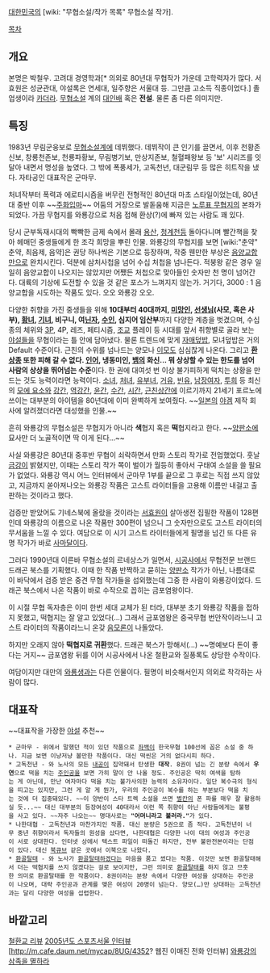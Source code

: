 [[대한민국]]의 [wiki: "무협소설/작가 목록" 무협소설 작가].

[[목차]]
== 개요 ==
본명은 박철우. 고려대 경영학과[* 의외로 80년대 무협작가 가운데 고학력자가 많다. 서효원은 성균관대, 야설록은 연세대, 일주향은 서울대 등. 그만큼 고소득 직종이었다.] 졸업생이라 [[카더라]]. [[무협소설]] 계의 [[대인배]] 혹은 '''전설'''. 물론 좀 다른 의미지만.

== 특징 ==
1983년 무림군웅보로 [[무협소설]]계에 데뷔했다. 데뷔작이 큰 인기를 끌면서, 이후 천황존신보, 창룡천존보, 천룡파황보, 무림병기보, 만상지존보, 철혈패왕보 등 '보' 시리즈를 잇달아 내면서 명성을 높였다. 그 밖에 폭풍세가, 고독천년, 대군림무 등 많은 히트작을 냈다. 자타공인 대표작은 군마무.

처녀작부터 폭력과 에로티시즘을 버무린 전형적인 80년대 마초 스타일이었는데, 80년대 중반 이후 ~~[[주화입마]]~~ 어둠의 거장으로 발돋움해 지금은 [[노루표 무협지]]의 본좌가 되었다. 가끔 무협지를 와룡강으로 처음 접해 환상(?)에 빠져 있는 사람도 꽤 있다.

당시 군부독재시대의 빡빡한 금제 속에서 몰래 [[용산]], [[청계천]]등 돌아다니며 빨간책을 찾아 헤매던 중생들에게 한 조각 희망을 뿌린 인물. 와룡강의 무협지를 보면 [wiki:"춘약" 춘약, 최음제, 음약]은 권당 하나씩은 기본으로 등장하며, 작중 웬만한 부상은 [[음양교합]]만으로 완치시킨다. 덕분에 삼처사첩을 넘어 수십 처첩을 넘나든다. 적붕왕 같은 경우 일일히 음양교합이 나오지는 않았지만 어쨌든 처첩으로 맞아들인 숫자만 천 명이 넘어간다. 대륙의 기상에 도전할 수 있을 것 같은 포스가 느껴지지 않는가. 거기다, 3000 : 1 음양교합을 시도하는 작품도 있다. 오오 와룡강 오오.

다양한 취향을 가진 중생들을 위해 '''10대부터 40대까지, [[미망인]], [[선생님]](사모, 혹은 사부), [[황녀]], [[기녀]], 비구니, 여[[닌자]], [[수인]], 심지어 임산부'''까지 다양한 계층을 벗겼으며, 수십 종의 체위와 [[3P]], 4P, 레즈, 페티시즘, [[조교]] 플레이 등 시대를 앞서 취향별로 골라 보는 [[야설]]들을 무협이라는 틀 안에 담아냈다. 물론 트렌드에 맞게 [[자매덮밥]], 모녀덮밥은 거의 Default 수준이다. 근친의 수위를 넘나드는 양모나 [[이모]]도 심심찮게 나온다. 그리고 '''[[환상종]] 또한 피해 갈 수 없다. [[인어]], 냉동미인, [[뱀]]의 화신... 뭐 상상할 수 있는 한도를 넘어 사람의 상상을 뛰어넘는 수준'''이다. 한 권에 대여섯 번 이상 불가피하게 떡치는 상황을 만드는 것도 능력이라면 능력이다. [[소녀]], [[처녀]], [[유부녀]], [[거유]], [[빈유]], [[남장여자]], [[투희]] 등 최신의 [[모에 요소]]와 [[강간]], [[역강간]], [[윤간]], [[수간]], [[시간]], [[근친상간]]에 이르기까지 21세기 포르노에 쓰이는 대부분의 아이템을 80년대에 이미 완벽하게 보여줬다. ~~[[일본]]의 [[야겜]] 제작 회사에 알려졌더라면 대성했을 인물.~~

흔히 와룡강의 무협소설은 무협지가 아니라 '''색'''협지 혹은 '''떡'''협지라고 한다. ~~[[양판소]]에 묘사만 더 노골적이면 딱 이게 된다...~~

사실 와룡강은 80년대 중후반 무협이 쇠락하면서 만화 스토리 작가로 전업했었다. 훗날 [[금강]]이 밝혔지만, 이때는 스토리 작가 쪽이 벌이가 월등히 좋아서 구태여 소설을 쓸 필요가 없었다. 와룡강 역시 어느 인터뷰에서 군마무 1부를 끝으로 그 후로는 직접 쓰지 않았고, 지금까지 쏟아져나오는 와룡강 작품은 고스트 라이터들을 고용해 이름만 내걸고 출판하는 것이라고 했다.
  
검증만 받았어도 기네스북에 올랐을 것이라는 [[서효원]]이 살아생전 집필한 작품이 128편인데 와룡강의 이름으로 나온 작품만 300편이 넘으니 그 숫자만으로도 고스트 라이터의 무서움을 느낄 수 있다. 여담으로 이 시기 고스트 라이터들에게 필명을 넘긴 또 다른 유명 작가가 바로 [[사마달]]이다.

그러다 1990년대 이른바 무협소설의 르네상스가 일면서, [[시공사]]에서 무협전문 브랜드 드래곤 북스를 기획했다. 이때 한 작품 반짝하고 묻히는 [[양판소]] 작가가 아닌, 나름대로 이 바닥에서 검증 받은 중견 무협 작가들을 섭외했는데 그중 한 사람이 와룡강이었다. 드래곤 북스에서 나온 작품이 바로 수작으로 꼽히는 금포염왕이다.

이 시절 무협 독자층은 이미 한번 세대 교체가 된 터라, 대부분 초기 와룡강 작품을 접하지 못했고, 떡협지는 잘 알고 있었다(...) 그래서 금포염왕은 중국무협 번안작이라느니 고스트 라이터의 작품이라느니 온갖 [[음모론]]이 나돌았다.
 
하지만 오래지 않아 '''떡협지로 귀환'''했다. 드래곤 북스가 망해서(...) ~~명예보다 돈이 좋다는 거지~~ 금포염왕 뒤를 이어 시공사에서 나온 철환교와 질풍록도 상당한 수작이다.

여담이지만 대만의 [[와룡생]]과는 다른 인물이다. 필명이 비슷해서인지 의외로 착각하는 사람이 많다.

== 대표작 ==
~~대표작을 가장한 [[야설]] 추천~~
 * 군마무 - 위에서 말했던 적이 있던 작품으로 [[좌백]]이 한국무협 100선에 꼽은 소설 중 하나. 지금 보면 이냥저냥 볼만한 작품이다. 대신 떡씬은 거의 없다시피 하다. 
 * 고독천년 - 와 노사의 모든 [[내공]]이 집약돼서 탄생한 '''대작'''. 8권이 넘는 긴 분량 속에서 '''우연'''으로 떡을 치는 [[주인공]]을 보면 가히 말이 안 나올 정도. 주인공은 딱히 여색을 탐하는 게 아닌데, 만난 여자마다 떡을 치는 불가사의한 능력의 소유자이다. 일단 복수극의 형식을 띠고는 있지만, 그런 게 알 게 뭔가, 우리의 주인공이 복수를 하는 부분보다 떡을 치는 것에 더 집중돼있다. ~~이 양반이 스타 트렉 소설을 쓰면 [[벌칸]]의 폰 파를 매우 잘 활용하실 듯...~~ 대신 대부분의 등장여성이 40대라서 이런 쪽 취향이 아닌 사람들에게는 불평을 사고 있다. ~~자주 나오는~~ 명대사로는 '''"어머니라고 불러라."'''가 있다. 
 * 나한대협 - 고독천년과 마찬가지인 작품. 대신 분량은 5권으로 좀 적다. 고독천년이 너무 중년 취향이라서 독자들의 원성을 샀다면, 나한대협은 다양한 나이 대의 여성과 주인공이 서로 상대한다. 인터넷 상에서 텍스트 파일이 떠돌긴 하지만, 전부 불완전본이라는 단점이 있다. 대신 [[북큐브]] 같은 곳에서 이북으로 나왔다.
 * [[환골탈태]] - 와 노사가 [[환골탈태]]하겠다는 마음을 품고 썼다는 작품. 이것만 보면 환골탈태해서 더는 떡협지를 쓰지 않겠다는 걸로 보이지만, 그런 의미로 [[환골탈태]]를 하지 않고 므훗한 의미로 환골탈태를 한 작품이다. 8권이라는 분량 속에서 다양한 여성을 상대하는 주인공이 나오며, 대략 주인공과 관계를 맺은 여성이 20명이 넘는다. 양모(…)만 상대하는 고독천년과는 달리 다양한 여성을 섭렵한다.

== 바깥고리 ==
[http://blog.naver.com/binhangari74/10184446021 철환교 리뷰]
[http://blog.naver.com/nise2iaf/130044719606 2005년도 스포츠서울 인터뷰]
[http://m.cafe.daum.net/mycap/8UG/4352? 웹진 이매진 전화 인터뷰] 
[http://coldstar.egloos.com/1523870 와룡강의 삼족을 멸하라]
